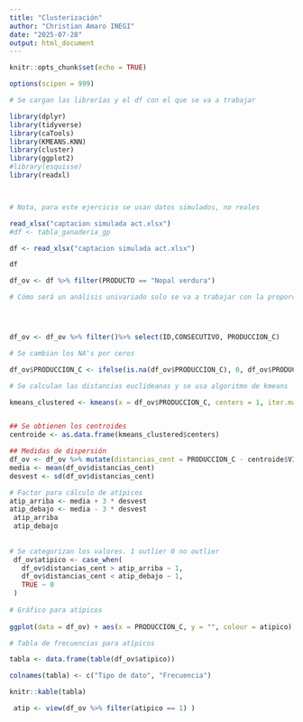 ```yaml
---
title: "Clusterización"
author: "Christian Amaro INEGI"
date: "2025-07-28"
output: html_document
---
```


```r
knitr::opts_chunk$set(echo = TRUE)

options(scipen = 999)


```

```r
# Se cargan las librerías y el df con el que se va a trabajar

library(dplyr)
library(tidyverse)
library(caTools)
library(KMEANS.KNN)
library(cluster)
library(ggplot2)
#library(esquisse)
library(readxl)



# Nota, para este ejercicio se usan datos simulados, no reales

read_xlsx("captacion simulada act.xlsx")
#df <- tabla_ganaderia_gp

df <- read_xlsx("captacion simulada act.xlsx")

df

df_ov <- df %>% filter(PRODUCTO == "Nopal verdura")
```


```r
# Cómo será un análisis univariado solo se va a trabajar con la proporción de existencias de bovinos




df_ov <- df_ov %>% filter()%>% select(ID,CONSECUTIVO, PRODUCCION_C)

# Se cambian los NA's por ceros

df_ov$PRODUCCION_C <- ifelse(is.na(df_ov$PRODUCCION_C), 0, df_ov$PRODUCCION_C )
```


```r

# Se calculan las distancias euclideanas y se usa algoritmo de kmeans

kmeans_clustered <- kmeans(x = df_ov$PRODUCCION_C, centers = 1, iter.max = 20)


## Se obtienen los centroides 
centroide <- as.data.frame(kmeans_clustered$centers)

## Medidas de dispersión 
df_ov <- df_ov %>% mutate(distancias_cent = PRODUCCION_C - centroide$V1)
media <- mean(df_ov$distancias_cent)
desvest <- sd(df_ov$distancias_cent)

# Factor para cálculo de atípicos
atip_arriba <- media + 3 * desvest
atip_debajo <- media - 3 * desvest
 atip_arriba
 atip_debajo 
 
 
# Se categorizan los valores. 1 outlier 0 no outlier 
 df_ov$atipico <- case_when(
   df_ov$distancias_cent > atip_arriba ~ 1,
   df_ov$distancias_cent < atip_debajo ~ 1,
   TRUE ~ 0
 )
 
# Gráfico para atípicos 
 
ggplot(data = df_ov) + aes(x = PRODUCCION_C, y = "", colour = atipico) + geom_point() 

# Tabla de frecuencias para atípicos 

tabla <- data.frame(table(df_ov$atipico))

colnames(tabla) <- c("Tipo de dato", "Frecuencia")

knitr::kable(tabla)

 atip <- view(df_ov %>% filter(atipico == 1) )


 
 
```
